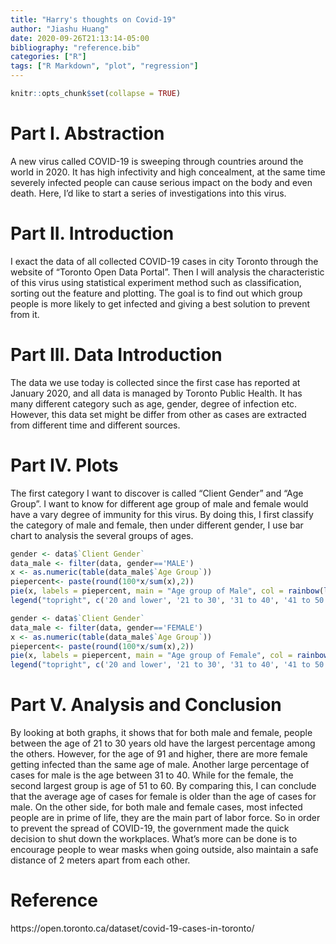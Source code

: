```yaml
---
title: "Harry's thoughts on Covid-19"
author: "Jiashu Huang"
date: 2020-09-26T21:13:14-05:00
bibliography: "reference.bib"
categories: ["R"]
tags: ["R Markdown", "plot", "regression"]
---
```


```r
knitr::opts_chunk$set(collapse = TRUE)
```


# Part I. Abstraction
A new virus called COVID-19 is sweeping through countries around the world in 2020. It has high infectivity and high concealment, at the same time severely infected people can cause serious impact on the body and even death. Here, I'd like to start a series of investigations into this virus.

# Part II. Introduction
I exact the data of all collected COVID-19 cases in city Toronto through the website of "Toronto Open Data Portal". Then I will analysis the characteristic of this virus using statistical experiment method such as classification, sorting out the feature and plotting. The goal is to find out which group people is more likely to get infected and giving a best solution to prevent from it.

# Part III. Data Introduction 
The data we use today is collected since the first case has reported at January 2020, and all data is managed by Toronto Public Health. It has many different category such as age, gender, degree of infection etc. However, this data set might be differ from other as cases are extracted from different time and different sources.

# Part IV. Plots
The first category I want to discover is called "Client Gender" and "Age Group". I want to know for different age group of male and female would have a vary degree of immunity for this virus. By doing this, I first classify the category of male and female, then under different gender, I use bar chart to analysis the several groups of ages.

```r
gender <- data$`Client Gender`
data_male <- filter(data, gender=='MALE')
x <- as.numeric(table(data_male$`Age Group`))
piepercent<- paste(round(100*x/sum(x),2))
pie(x, labels = piepercent, main = "Age group of Male", col = rainbow(length(x)))
legend("topright", c('20 and lower', '21 to 30', '31 to 40', '41 to 50', '51 to 60', '61 to 70', '71 to 80', '81 to 90', '91 and higher' ), fill = rainbow(length(x)), cex = 0.7)
```

```r
gender <- data$`Client Gender`
data_male <- filter(data, gender=='FEMALE')
x <- as.numeric(table(data_male$`Age Group`))
piepercent<- paste(round(100*x/sum(x),2))
pie(x, labels = piepercent, main = "Age group of Female", col = rainbow(length(x)))
legend("topright", c('20 and lower', '21 to 30', '31 to 40', '41 to 50', '51 to 60', '61 to 70', '71 to 80', '81 to 90', '91 and higher' ), fill = rainbow(length(x)), cex = 0.7)
```

# Part V. Analysis and Conclusion
By looking at both graphs, it shows that for both male and female, people between the age of 21 to 30 years old have the largest percentage among the others. However, for the age of 91 and higher, there are more female getting infected than the same age of male. Another large percentage of cases for male is the age between 31 to 40. While for the female, the second largest group is age of 51 to 60. By comparing this, I can conclude that the average age of cases for female is older than the age of cases for male. 
On the other side, for both male and female cases, most infected people are in prime of life, they are the main part of labor force. So in order to prevent the spread of COVID-19, the government made the quick decision to shut down the workplaces. What's more can be done is to encourage people to wear masks when going outside, also maintain a safe distance of 2 meters apart from each other.


# Reference
https://open.toronto.ca/dataset/covid-19-cases-in-toronto/
